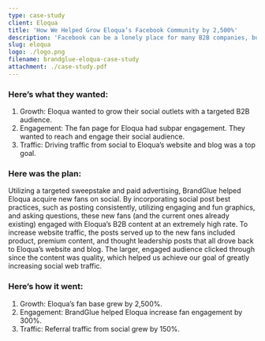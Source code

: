 ```yaml
---
type: case-study
client: Eloqua
title: 'How We Helped Grow Eloqua’s Facebook Community by 2,500%'
description: 'Facebook can be a lonely place for many B2B companies, but it doesn’t have to be. The BrandGlue team was approached by Eloqua to help prove this.'
slug: eloqua
logo: ./logo.png
filename: brandglue-eloqua-case-study
attachment: ./case-study.pdf
---
```


### Here’s what they wanted:

1. Growth: Eloqua wanted to grow their social outlets with a targeted B2B audience.
2. Engagement: The fan page for Eloqua had subpar engagement. They wanted to reach and engage their social audience.
3. Traffic: Driving traffic from social to Eloqua’s website and blog was a top goal.

### Here was the plan:

Utilizing a targeted sweepstake and paid advertising, BrandGlue helped Eloqua acquire new fans on social. By incorporating social post best practices, such as posting consistently, utilizing engaging and fun graphics, and asking questions, these new fans (and the current ones already existing) engaged with Eloqua’s B2B content at an extremely high rate. To increase website traffic, the posts served up to the new fans included product, premium content, and thought leadership posts that all drove back to Eloqua’s website and blog. The larger, engaged audience clicked through since the content was quality, which helped us achieve our goal of greatly increasing social web traffic.

### Here’s how it went:

1. Growth: Eloqua’s fan base grew by 2,500%.
2. Engagement: BrandGlue helped Eloqua increase fan engagement by 300%.
3. Traffic: Referral traffic from social grew by 150%.

